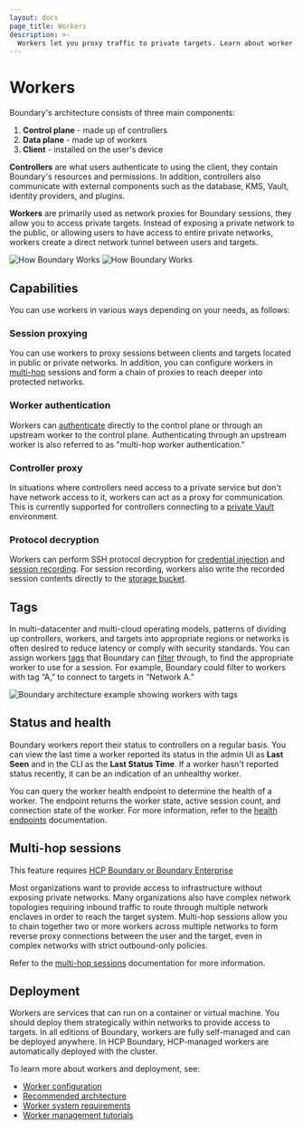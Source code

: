 ```yaml
---
layout: docs
page_title: Workers
description: >-
  Workers let you proxy traffic to private targets. Learn about worker capabilities, using tags to filter tasks, worker health, and best practices for deployment.
---
```


# Workers
Boundary's architecture consists of three main components:
1. **Control plane** - made up of controllers
1. **Data plane** - made up of workers
1. **Client** - installed on the user's device

**Controllers** are what users authenticate to using the client, they contain Boundary's resources and permissions. In addition, controllers also communicate with external components
such as the database, KMS, Vault, identity providers, and plugins.

**Workers** are primarily used as network proxies for Boundary sessions, they allow you to access
private targets. Instead of exposing a private network to the public, or allowing users to have access to entire private networks, workers create a direct network
tunnel between users and targets.

![How Boundary Works](/img/how-boundary-works_light.png#light-theme-only)
![How Boundary Works](/img/how-boundary-works_dark.png#dark-theme-only)

## Capabilities
You can use workers in various ways depending on your needs, as follows:

### Session proxying

You can use workers to proxy sessions between clients and targets located in public or private networks. In addition, you can configure workers in
[multi-hop](#multi-hop-sessions) sessions and form a chain of proxies to reach deeper into protected networks.

### Worker authentication

Workers can [authenticate](/boundary/docs/secure/encryption/connections-tls#pki-based-worker-authentication) directly to the control plane or through an upstream worker to the control plane. Authenticating through an upstream worker is also referred to as "multi-hop worker authentication."

### Controller proxy

In situations where controllers need access to a private service but don't have network access to it, workers can act as a proxy for communication. This is currently
supported for controllers connecting to a [private Vault](/boundary/tutorials/credential-management/hcp-private-vault-cred-injection)
environment.

### Protocol decryption

Workers can perform SSH protocol decryption for [credential injection](/boundary/docs/concepts/credential-management#credential-injection) and [session
recording](/boundary/docs/session-recording/). For session recording, workers also write the recorded session contents directly to the [storage
bucket](/boundary/docs/session-recording#storage-buckets).

## Tags
In multi-datacenter and multi-cloud operating models, patterns of dividing up controllers, workers, and targets into appropriate regions or networks is often
desired to reduce latency or comply with security standards. You can assign workers [tags](/boundary/tutorials/worker-management/target-aware-workers) that Boundary
can [filter](/boundary/docs/secure/worker-tags) through, to find the appropriate worker to use for a session. For example, Boundary could filter to workers
with tag “A,” to connect to targets in “Network A.”

![Boundary architecture example showing workers with tags](/img/worker-tags.png)

## Status and health
Boundary workers report their status to controllers on a regular basis. You can view the last time a worker reported its status in the
admin UI as **Last Seen** and in the CLI as the **Last Status Time**. If a worker hasn't reported status recently, it can be an
indication of an unhealthy worker.

You can query the worker health endpoint to determine the health of a worker. The endpoint returns the worker state, active
session count, and connection state of the worker. For more information, refer to the [health endpoints](/boundary/docs/monitor/health) documentation.

## Multi-hop sessions

<EnterpriseAlert product="boundary">This feature requires <a href="https://www.hashicorp.com/products/boundary">HCP Boundary or Boundary Enterprise</a></EnterpriseAlert>

Most organizations want to provide access to infrastructure without exposing private networks. Many organizations also have complex network topologies requiring
inbound traffic to route through multiple network enclaves in order to reach the target system.
Multi-hop sessions allow you to chain together two or more workers across multiple networks to form reverse proxy connections between the user and the target, even in complex networks with strict outbound-only policies.

Refer to the [multi-hop sessions](/boundary/docs/targets/configuration/multi-hop) documentation for more information.

## Deployment
Workers are services that can run on a container or virtual machine. You should deploy them strategically within networks to provide access to targets. In
all editions of Boundary, workers are fully self-managed and can be deployed anywhere. In HCP Boundary, HCP-managed workers are automatically deployed with the cluster.

To learn more about workers and deployment, see:
* [Worker configuration](/boundary/docs/workers)
* [Recommended architecture](/boundary/docs/architecture/recommended-architecture)
* [Worker system requirements](/boundary/docs/architecture/system-requirements)
* [Worker management tutorials](/boundary/tutorials/worker-management)
